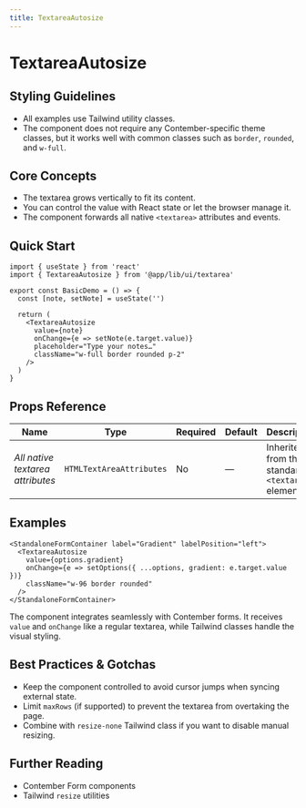 ```yaml
---
title: TextareaAutosize
---
```


<!-- Edited by human: false -->
<!-- Examples count: 2 -->
<!-- Source examples: 0 -->
<!-- Playground examples: 0 -->
<!-- External examples: 2 -->
<!-- Import examples: 2 -->

# TextareaAutosize

## Styling Guidelines
* All examples use Tailwind utility classes.
* The component does not require any Contember-specific theme classes, but it works well with common classes such as `border`, `rounded`, and `w-full`.

## Core Concepts
* The textarea grows vertically to fit its content.
* You can control the value with React state or let the browser manage it.
* The component forwards all native `<textarea>` attributes and events.

## Quick Start
```tsx
import { useState } from 'react'
import { TextareaAutosize } from '@app/lib/ui/textarea'

export const BasicDemo = () => {
  const [note, setNote] = useState('')

  return (
    <TextareaAutosize
      value={note}
      onChange={e => setNote(e.target.value)}
      placeholder="Type your notes…"
      className="w-full border rounded p-2"
    />
  )
}
```

## Props Reference
| Name | Type | Required | Default | Description |
|------|------|----------|---------|-------------|
| *All native textarea attributes* | `HTMLTextAreaAttributes` | No | — | Inherited from the standard `<textarea>` element. |

## Examples

```tsx
<StandaloneFormContainer label="Gradient" labelPosition="left">
  <TextareaAutosize
    value={options.gradient}
    onChange={e => setOptions({ ...options, gradient: e.target.value })}
    className="w-96 border rounded"
  />
</StandaloneFormContainer>
```
The component integrates seamlessly with Contember forms. It receives `value` and `onChange` like a regular textarea, while Tailwind classes handle the visual styling.

## Best Practices & Gotchas
* Keep the component controlled to avoid cursor jumps when syncing external state.
* Limit `maxRows` (if supported) to prevent the textarea from overtaking the page.
* Combine with `resize-none` Tailwind class if you want to disable manual resizing.

## Further Reading
* Contember Form components
* Tailwind `resize` utilities

<!-- End of Generated Documentation -->
